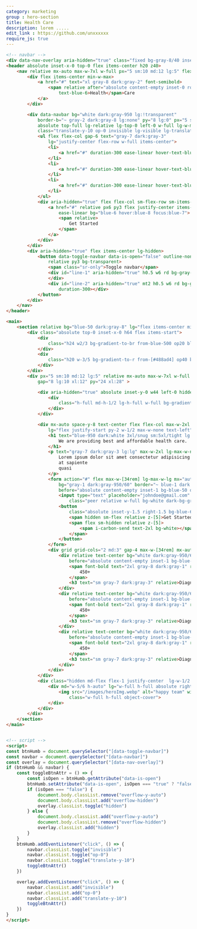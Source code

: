 ```yaml
---
category: marketing
group : hero-section
title: Health Care
description: lorem .....
edit_link : https://github.com/unxxxxxx
require_js: true
---
```



```html
<!-- navbar -->
<div data-nav-overlay aria-hidden="true" class="fixed bg-gray-8/40 inset-0 z-30 hidden lg-hidden"></div>
<header absolute inset-x-0 top-0 flex items-center h20 z40>
    <nav relative mx-auto max-w-7xl w-full px="5 sm:10 md:12 lg:5" flex gap-x-5 justify-between items-center>
        <div flex items-center min-w-max>
            <a href="#" text="xl gray-8 dark:gray-2" font-semibold>
                <span relative after="absolute content-empty inset-0 rotate-3 border border-blue-6"
                    text-blue-6>Health</span>Care
            </a>
        </div>

        <div data-navbar bg="white dark:gray-950 lg:!transparent"
            border-b="~ gray-2 dark:gray-8 lg:none" py="8 lg:0" px="5 sm:10 md:12 lg:0"
            absolute top-full lg-relative lg-top-0 left-0 w-full lg-w-max lg-flex duration-300 ease-linear gap-x-6
            class="translate-y-10 op-0 invisible lg-visible lg-translate-y-0 lg-op-100">
            <ul flex flex-col gap-6 text="gray-7 dark:gray-3"
                lg="justify-center flex-row w-full items-center">
                <li>
                    <a href="#" duration-300 ease-linear hover-text-blue-6>Home</a>
                </li>
                <li>
                    <a href="#" duration-300 ease-linear hover-text-blue-6>Portfolio</a>
                </li>
                <li>
                    <a href="#" duration-300 ease-linear hover-text-blue-6>Services</a>
                </li>
            </ul>
            <div aria-hidden="true" flex flex-col sm-flex-row sm-items-center gap-4 lg-min-w-max mt="10 lg:0">
                <a href="#" relative px6 py3 flex justify-center items-center text-white rd-3xl transition
                    ease-linear bg="blue-6 hover:blue-8 focus:blue-7">
                    <span relative>
                        Get Started
                    </span>
                </a>
            </div>
        </div>
        <div aria-hidden="true" flex items-center lg-hidden>
            <button data-toggle-navbar data-is-open="false" outline-none border-l="~ gray-3 dark:gray-5" pl3
                relative py3 bg-transparent>
                <span class="sr-only">Toggle navbar</span>
                <div id="line-1" aria-hidden="true" h0.5 w6 rd bg-gray-7 dark-bg-gray-3 transition duration-300>
                </div>
                <div id="line-2" aria-hidden="true" mt2 h0.5 w6 rd bg-gray-7 dark-bg-gray-3 transition
                    duration-300></div>
            </button>
        </div>
    </nav>
</header>

<main>
    <section relative bg="blue-50 dark:gray-8" lg="flex items-center min-h-max">
        <div class="absolute top-0 inset-x-0 h64 flex items-start">
            <div
                class="h24 w2/3 bg-gradient-to-br from-blue-500 op20 blur-2xl dark-from-[#0c1cac] dark-invisible dark-op-40">
            </div>
            <div
                class="h20 w-3/5 bg-gradient-to-r from-[#488ad4] op40 blur-2xl dark-from-[#0c1cac] dark-op-40">
            </div>
        </div>
        <div px="5 sm:10 md:12 lg:5" relative mx-auto max-w-7xl w-full flex flex-col lg-flex-row
            gap="8 lg:10 xl:12" py="24 xl:28" >

            <div aria-hidden="true" absolute inset-y-0 w44 left-0 hidden dark-flex>
                <div
                    class="h-full md-h-1/2 lg-h-full w-full bg-gradient-to-tr op40 dark-blur-2xl dark-from-[#0c1cac] dark-op-20">
                </div>
            </div>

            <div mx-auto space-y-8 text-center flex flex-col max-w-2xl justify-center flex-1
                lg="flex justify-start py-2 w-1/2 max-w-none text-left">
                <h1 text="blue-950 dark:white 3xl/snug sm:5xl/tight lg:4xl/tight xl:[3.50rem]/tight" font-bold>
                    We are providing best and affordable health care.
                </h1>
                <p text="gray-7 dark:gray-3 lg:lg" max-w-2xl lg-max-w-none mx-auto>
                    Lorem ipsum dolor sit amet consectetur adipisicing elit. Dignissimos, fugit! Laborum quo maxime
                    at sapiente
                    quasi
                </p>
                <form action="#" flex max-w-[34rem] lg-max-w-lg mx="auto lg:0" w-full relative
                    bg="gray-1 dark:gray-950/60" border="~ blue-1 dark:gray-950" overflow-hidden p0.5 rd-3xl
                    before="absolute content-empty inset-1 bg-blue-50 dark:bg-gray-950 rd-[1.25rem]">
                    <input type="text" placeholder="johndoe@gmail.com"
                        class="peer relative w-full bg-white dark-bg-gray-950 px5 py3 rd-full outline-none text-gray-6 dark-text-gray-3">
                    <button
                        class="absolute inset-y-1.5 right-1.5 bg-blue-6 text-white p3 sm-px-6 flex items-center rd-full">
                        <span hidden sm-flex relative z-[5]>Get Started</span>
                        <span flex sm-hidden relative z-[5]>
                            <span i-carbon-send text-2xl bg-white></span>
                        </span>
                    </button>
                </form>
                <div grid grid-cols="2 md:3" gap-4 max-w-[34rem] mx-auto lg-mx-0 w-full>
                    <div relative text-center bg="white dark:gray-950/60" border="~ blue-1 dark:gray-950" p5 rd-3xl
                        before="absolute content-empty inset-1 bg-blue-50 dark:bg-gray-950 rd-[1.25rem]">
                        <span font-bold text="2xl gray-8 dark:gray-1" relative>
                            450+
                        </span>
                        <h3 text="sm gray-7 dark:gray-3" relative>Diagnostic Weekly</h3>
                    </div>
                    <div relative text-center bg="white dark:gray-950/60" border="~ blue-1 dark:gray-950" p5 rd-3xl
                        before="absolute content-empty inset-1 bg-blue-50 dark:bg-gray-950 rd-[1.25rem]">
                        <span font-bold text="2xl gray-8 dark:gray-1" relative>
                            450+
                        </span>
                        <h3 text="sm gray-7 dark:gray-3" relative>Diagnostic Weekly</h3>
                    </div>
                    <div relative text-center bg="white dark:gray-950/60" border="~ blue-1 dark:gray-950" p5 rd-3xl
                        before="absolute content-empty inset-1 bg-blue-50 dark:bg-gray-950 rd-[1.25rem]">
                        <span font-bold text="2xl gray-8 dark:gray-1" relative>
                            450+
                        </span>
                        <h3 text="sm gray-7 dark:gray-3" relative>Diagnostic Weekly</h3>
                    </div>
                </div>
            </div>
            <div class="hidden md-flex flex-1 justify-center  lg-w-1/2 relative w-full max-w-3xl lg-max-w-none mx-auto">
                <div md="w-5/6 h-auto" lg="w-full h-full absolute right-0" bg-blue-1 overflow-hidden rd-b-24>
                    <img src="/images/heroImg.webp" alt="happy team" width="1850" height="auto"
                        class="w-full h-full object-cover">
                </div>
            </div>
        </div>
    </section>
</main>


<!-- script -->
<script>
const btnHumb = document.querySelector("[data-toggle-navbar]")
const navbar = document.querySelector("[data-navbar]")
const overlay = document.querySelector("[data-nav-overlay]")
if (btnHumb && navbar) {
    const toggleBtnAttr = () => {
        const isOpen = btnHumb.getAttribute("data-is-open")
        btnHumb.setAttribute("data-is-open", isOpen === "true" ? "false" : "true")
        if (isOpen === "false") {
            document.body.classList.remove("overflow-y-auto")
            document.body.classList.add("overflow-hidden")
            overlay.classList.toggle("hidden")
        } else {
            document.body.classList.add("overflow-y-auto")
            document.body.classList.remove("overflow-hidden")
            overlay.classList.add("hidden")
        }
    }
    btnHumb.addEventListener("click", () => {
        navbar.classList.toggle("invisible")
        navbar.classList.toggle("op-0")
        navbar.classList.toggle("translate-y-10")
        toggleBtnAttr()
    })

    overlay.addEventListener("click", () => {
        navbar.classList.add("invisible")
        navbar.classList.add("op-0")
        navbar.classList.add("translate-y-10")
        toggleBtnAttr()
    })
}
</script>
```